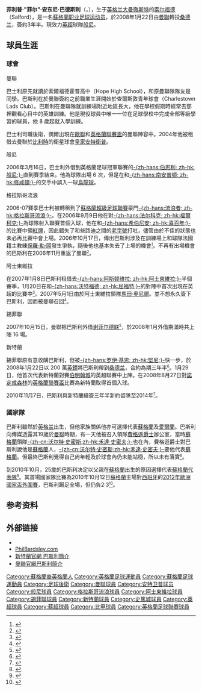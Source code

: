 {{noteTA
|G1=英超|G2=MUFC|G3=足球|G4=UEFA
|1=zh-hans:巴德斯利;zh-hk:巴士利;zh-tw:巴德斯利;
|2=zh-hans:谢菲尔德联;zh-hk:錫菲聯;zh-tw:謝菲爾德聯;
|3=zh-hans:桑德兰;zh-hk:新特蘭;zh-tw:桑德蘭;
}}
{{Infobox football biography 2
| playername          = 菲尔·巴德斯利<br />''Phil Bardsley''
| image          = Phil Bardsley.jpg
| image_size     = 250px
| fullname       = Phillip Anthony Bardsley<ref name="Hugman 2008-09">{{cite book |editor1-last=Hugman |editor1-first=Barry J. |title=The PFA Footballers' Who's Who 2008–09 |publisher=Mainstream |year=2008 |isbn=978-1-84596-324-8 }}</ref>
| height         = {{convert|1.80|m|ftin|abbr=on}}<ref>{{cite web |title=Phillip Bardsley |url=http://www.premierleague.com/page/PlayerProfile/0,,12306~29415,00.html |work=premierleague.com |publisher=Premier League |accessdate=23 March 2011 }}</ref>
| birth_date     = {{birth date and age|1985|6|28|df=y}}<ref name="Hugman 2008-09"/>
| birth_place    = 英格兰[[索尔福德|索尔福德]]
| currentclub    = [[般尼足球會|般尼]]
| clubnumber     = 26
| position            = [[後衛_(足球)|後衛]]
| youthyears1    = {{0|000}}?–1993 |youthclubs1 = Charlestown Lads Club
| youthyears2    = 1993–2003       |youthclubs2 = [[曼聯預備隊及青訓學院|曼聯]]
| years1         = 2003–2008 |clubs1 = [[曼聯|曼聯]]        |caps1 = 8   |goals1 = 0
| years2         = 2004      |clubs2 = → [[皇家安特卫普足球俱乐部|安特卫普]] (借用)       |caps2 = 6   |goals2 = 0
| years3         = 2006      |clubs3 = → [[伯恩利足球俱乐部|伯恩利]] (借用)                   |caps3 = 6   |goals3 = 0
| years4         = 2006      |clubs4 = → [[流浪者足球俱乐部|流浪者]] (借用)                   |caps4 = 5   |goals4 = 1
| years5         = 2007      |clubs5 = → [[阿士東維拉足球俱樂部|阿士東維拉]] (借用)           |caps5 = 13  |goals5 = 0
| years6         = 2007–2008 |clubs6 = → [[谢菲尔德联足球俱乐部|錫菲聯]] (借用) |caps6 = 16  |goals6 = 0
| years7         = 2008–2014 |clubs7 = [[桑德兰足球俱乐部|桑德兰]]                    |caps7 = 174 |goals7 = 7
| years8         = 2014–2017 |clubs8 = [[斯托克城足球俱乐部|斯托克城]]                      |caps8 = 51  |goals8 = 0
| years9         = 2017–     |clubs9 = [[般尼足球會|般尼]]                            |caps9 = 14  |goals9 = 0
| nationalyears1 = 2010–2014 |nationalteam1 = [[蘇格蘭足球代表隊|蘇格蘭]] |nationalcaps1 = 13 |nationalgoals1 = 0
| medaltemplates      = 
| club-update         = 2018年9月2日
| nationalteam-update = 2014年3月15日
}}

'''菲利普·"菲尔"·安东尼·巴德斯利'''（{{lang-en|'''Phillip "Phil" Anthony Bardsley'''}}，{{bd|1985年|6月28日|catidx=Bardsley, Phillip}}），生于[[英格兰|英格兰]][[大曼徹斯特|大曼徹斯特]]的[[索尔福德|索尔福德]]（Salford），是一名[[蘇格蘭|蘇格蘭]][[职业|职业]][[足球|足球]][[运动员|运动员]]，於2008年1月22日由[[曼聯|曼聯]]轉投[[桑德兰足球俱乐部|桑德兰]]，簽約3年半。現效力[[英超|英超]]球隊[[般尼足球會|般尼]]｡

== 球員生涯 ==
=== 球會 ===
;曼聯
巴士利原先就讀於索爾福德霍普高中（Hope High School），和原曼聯隊隊友{{tsl|en|Mark Howard (defender)||马克·霍华德}}是同學。巴斯利在於曼聯簽約之前職業生涯開始於查爾斯敦青年球會（Charlestown Lads Club）。巴斯利在曼聯隊就訓練場附近地區長大，他在學校假期時經常去那裡觀看心目中的英雄訓練。他是現役球員中唯一一位在足球學校中完成全部等級學習的球員，他 8 歲起就入學訓練。

巴士利司職後衛，偶爾出現在[[歐聯|歐聯]]和[[英格蘭聯賽盃|英格蘭聯賽盃]]的曼聯陣容中。2004年他被租借去曼聯於[[比利時|比利時]]的衛星球會[[皇家安特卫普足球俱乐部|皇家安特衛普]]。 

;般尼
2006年3月16日，巴士利外借到英格蘭足球冠軍聯賽的[[伯恩利足球俱乐部|-{zh-hans:伯恩利; zh-hk:般尼;}-]]直到賽季結束。他為球隊出場 6 次，但是在和[[南安普顿足球俱乐部|-{zh-hans:南安普顿; zh-hk:修咸頓;}-]]的交手中誤入一球[[烏龍球|烏龍球]]。

;格拉斯哥流浪
2006-07賽季巴士利被轉租到了[[蘇格蘭超級足球聯賽|蘇格蘭超級足球聯賽]]豪門[[流浪者足球俱乐部|-{zh-hans:流浪者; zh-hk:格拉斯哥流浪;}-]]。在2006年9月9日他在對[[法尔科克足球俱乐部|-{zh-hans:法尔科克; zh-hk:福爾柯克;}-]]為球隊射入聯賽首個入球，他在和[[希伯尼安足球俱乐部|-{zh-hans:希伯尼安; zh-hk:喜百年;}-]]的比賽中領[[紅牌|紅牌]]，因此錯失了和些路迪之間的[[老字號_(足球)|老字號]]打吡，儘管由於不佳的狀態也未必再比賽中會上場。2006年10月17日，傳出巴斯利涉及在訓練場上和球隊法國籍主教練[[保羅·勒·岡|保羅·勒·岡]]發生爭執，隨後他也基本失去了上場的機會<small><ref>{{cite news |url=http://news.bbc.co.uk/sport1/hi/football/teams/r/rangers/6061000.stm |publisher=BBC Sport |title=Bardsley axed after boss bust-up |date=2006-10-17}}</ref></small>。不再有出場機會的巴斯利在2006年11月重返了曼聯<small><ref>{{cite news|url=http://news.bbc.co.uk/sport1/hi/football/teams/r/rangers/6216885.stm|publisher=BBC Sport website|title=Old Trafford duo make Ibrox exit|date=2006-12-29}}</ref></small>。

;阿士東維拉
在2007年1月8日巴斯利租借去[[阿士東維拉足球俱樂部|-{zh-hans:阿斯顿维拉; zh-hk:阿士東維拉;}-]]半個賽季，1月20日在和[[沃特福德足球俱乐部|-{zh-hans:沃特福德; zh-hk:屈福特;}-]]的對陣中首次出現在英超的比賽中<small><ref>{{cite web |title=Tactical Formation |work=Football-Lineups.com |url=http://www.football-lineups.com/wiki/_match3473.php |accessdate=2007-02-03 }}</ref></small>。2007年5月1日由於阿士東維拉領隊[[馬田·奧尼爾|馬田·奧尼爾]]。並不想永久簽下巴斯利，因而被曼聯召回<small><ref>{{cite news |url=http://www.avfc.premiumtv.co.uk/page/News/HeadlinesDetail/0,,10265~1019107,00.html |publisher=AVFC Aston Villa's Official Website |title=Phil's United Return |date=2007-05-01 |deadurl=yes |archiveurl=https://web.archive.org/web/20071006014134/http://www.avfc.premiumtv.co.uk/page/News/HeadlinesDetail/0,,10265~1019107,00.html |archivedate=2007-10-06 }}</ref></small>。

;錫菲聯
2007年10月15日，曼聯把巴斯利外借[[谢菲尔德联足球俱乐部|谢菲尔德联]]<small><ref>{{cite news |url=http://www.sufc.premiumtv.co.uk/page/NewsDetail/0,,10418~1143729,00.html |publisher=SUFC Sheffield United's Official Website |title=Bardsley joins Blades |date=2007-05-01 |deadurl=yes |archiveurl=https://web.archive.org/web/20080411054925/http://www.sufc.premiumtv.co.uk/page/NewsDetail/0,,10418~1143729,00.html |archivedate=2008-04-11 }}</ref></small>，於2008年1月外借期滿時共上陣 16 場。

;新特蘭
錫菲聯原有意收購巴斯利，但被[[罗伊·基恩|-{zh-hans:罗伊·基恩; zh-hk:堅尼;}-]]快一步，於2008年1月22日以 200 萬[[英鎊|英鎊]]將巴斯利帶到[[桑德兰足球俱乐部|桑德兰]]，合約為期三年半<small><ref>{{cite news |url=http://news.bbc.co.uk/sport2/hi/football/teams/s/sunderland/7203422.stm |publisher=BBC Sport website|title=Bardsley makes Sunderland switch  |date=2008-01-22 }}</ref></small>。1月29日，他首次代表新特蘭對賽[[伯明翰足球俱乐部|伯明翰城]]的英超聯賽中上陣。在2008年8月27日對[[诺丁汉森林足球俱乐部|諾定咸森林]]的[[英格蘭聯賽盃|英格蘭聯賽盃]]比賽為新特蘭取得首個入球。

2010年11月7日，巴斯利與新特蘭續簽三年半新約留隊至2014年<small><ref>{{cite news |language=en |url=http://news.bbc.co.uk/sport2/hi/football/teams/s/sunderland/9155587.stm |title=Phil Bardsley signs Sunderland contract extension |publisher=''[[BBC_Sport|BBC Sport]]'' |date=2010-11-07 |accessdate=2013-06-07 }}</ref></small>。

=== 國家隊 ===
巴斯利雖然於[[英格兰|英格兰]]出生，但他家族關係他亦可選擇代表[[蘇格蘭|蘇格蘭]]及[[愛爾蘭|愛爾蘭]]。巴斯利向傳媒透露其19歲於[[曼聯|曼聯]]時期，有一天他被召入領隊[[費格遜爵士|費格遜爵士]]辦公室，當時[[蘇格蘭足球代表隊|蘇格蘭]]領隊[[沃尔特·史密斯|-{zh-cn:沃尔特·史密斯;zh-hk:禾達·史密夫;}-]]也在內，費格遜爵士對巴斯利說他是[[蘇格蘭|蘇格蘭]]人，[[沃尔特·史密斯|-{zh-cn:沃尔特·史密斯;zh-hk:禾達·史密夫;}-]]要他代表[[蘇格蘭足球代表隊|蘇格蘭]]。但最終巴斯利覺得自己尙年輕及於球會內仍未能站穏，所以未有落實<small><ref>{{cite news |language=en |url=http://www.dailyrecord.co.uk/sport/football/phil-bardsley-i-knew-i-was-scottish-when-sir-1110625 |title=Phil Bardsley: I knew I was Scottish when Sir Alex Ferguson told me I was |publisher=''dailyrecord.co.uk'' |date=2011-08-28 |accessdate=2013-06-08 }}</ref></small>。

到2010年10月，25歲的巴斯利决定以父親在[[蘇格蘭|蘇格蘭]]出生的原因選擇代表[[蘇格蘭足球代表隊|蘇格蘭代表隊]]<small><ref>{{cite news |language=en |url=http://news.bbc.co.uk/sport2/hi/scotland/9068111.stm |title=Phil Bardsley becomes proud Scot after U-turn |publisher=''[[BBC_Sport|BBC Sport]]'' |date=2010-10-06 |accessdate=2013-06-08 }}</ref></small>。其首場國家隊比賽為2010年10月12日[[蘇格蘭足球代表隊|蘇格蘭]]主場對[[西班牙國家足球隊|西班牙]]的[[2012年歐洲國家盃外圍賽I組|2012年歐洲國家盃外圍賽]]，巴斯利踼足全場，但仍負2:3<small><ref>{{cite news |language=en |url=http://www.scotsman.com/sport/phil-bardsley-insists-he-feels-fully-scottish-after-debut-1-824548 |title=Phil Bardsley insists he feels 'fully Scottish' after debut |publisher=''scotsman.com'' |date=2010-10-13 |accessdate=2013-06-08 }}</ref></small>。

== 参考资料 ==
{{reflist}}

== 外部链接 ==
* {{soccerbase|37216|菲尔·巴德斯利}}
* [https://web.archive.org/web/20110208150255/http://philbardsley.com/ PhilBardsley.com]
* [http://www.safc.com/players-and-staff/first-team/phil-bardsley 新特蘭官網 巴斯利簡介]
* [http://www.manutd.com/default.sps?pagegid={FE60904B-C2A8-4E60-9B05-700DBBC29BBC}&section=playerProfile&teamid=458&bioid=91968 曼聯官網巴斯利簡介]

{{般尼球員名單}}

{{DEFAULTSORT:Bardsley, Phillip}}
[[Category:蘇格蘭裔英格蘭人|Category:蘇格蘭裔英格蘭人]]
[[Category:英格蘭足球運動員|Category:英格蘭足球運動員]]
[[Category:蘇格蘭足球運動員|Category:蘇格蘭足球運動員]]
[[Category:足球後衛|Category:足球後衛]]
[[Category:曼聯球員|Category:曼聯球員]]
[[Category:安特卫普球员|Category:安特卫普球员]]
[[Category:般尼球員|Category:般尼球員]]
[[Category:格拉斯哥流浪球員|Category:格拉斯哥流浪球員]]
[[Category:阿士東維拉球員|Category:阿士東維拉球員]]
[[Category:錫菲聯球員|Category:錫菲聯球員]]
[[Category:新特蘭球員|Category:新特蘭球員]]
[[Category:史篤城球員|Category:史篤城球員]] 
[[Category:英超球員|Category:英超球員]]
[[Category:蘇超球員|Category:蘇超球員]]
[[Category:比甲球員|Category:比甲球員]]
[[Category:英格蘭足球聯賽球員|Category:英格蘭足球聯賽球員]]